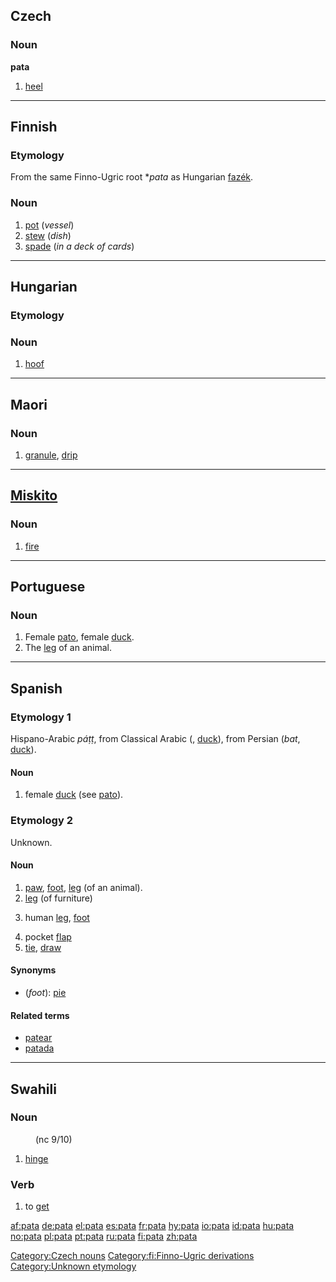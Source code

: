 ==Czech==

===Noun===
'''pata''' {{f}}

# [[heel]] {{anatomy|lang=cs}}

[[Category:Czech nouns]]
----
==Finnish==
{{Finnish index|pa}}

===Etymology===
From the same Finno-Ugric root *''pata'' as Hungarian [[fazék]].

===Noun===
{{fi-noun|pa|type=rauta}}

# [[pot]] (''vessel'')
# [[stew]] (''dish'')
# [[spade]] (''in a deck of cards'')

[[Category:fi:Finno-Ugric derivations]]

----

==Hungarian==

===Etymology===
{{rfe|lang=hu}}

===Noun===
{{infl|hu|noun}}

# [[hoof]]

----

==Maori==

===Noun===
{{infl|mi|noun}}

# [[granule]], [[drip]]

----

==[[Miskito]]==

===Noun===
{{infl|miq|noun}}

# [[fire]]

----

==Portuguese==

===Noun===
{{infl|pt|noun|gender=f}}

# Female [[pato]], female [[duck]].
# The [[leg]] of an animal.

----

==Spanish==

===Etymology 1===
Hispano-Arabic ''páṭṭ'', from Classical Arabic {{ARchar|[[بط]]}} ({{IPAchar|''baṭṭ''}}, [[duck]]), from Persian {{FAchar|[[بط]]}} (''bat'', [[duck]]).

====Noun====
{{es-noun-f}}

# female [[duck]] (see [[pato#Spanish|pato]]).

===Etymology 2===
Unknown.

====Noun====
{{es-noun-f}}

# [[paw]], [[foot]], [[leg]] (of an animal).
# [[leg]] (of furniture)
# {{colloquial|lang=es}} human [[leg]], [[foot]]
# pocket [[flap]]
# [[tie]], [[draw]]

====Synonyms====
*(''foot''): [[pie]]

====Related terms====
*[[patear]]
*[[patada]]

[[Category:Unknown etymology]]

----

==Swahili==

===Noun===
{{sw-noun|pata}}
:(nc 9/10)

# [[hinge]]

===Verb===
{{infl|sw|verb}}

# to [[get]]

[[af:pata]]
[[de:pata]]
[[el:pata]]
[[es:pata]]
[[fr:pata]]
[[hy:pata]]
[[io:pata]]
[[id:pata]]
[[hu:pata]]
[[no:pata]]
[[pl:pata]]
[[pt:pata]]
[[ru:pata]]
[[fi:pata]]
[[zh:pata]]